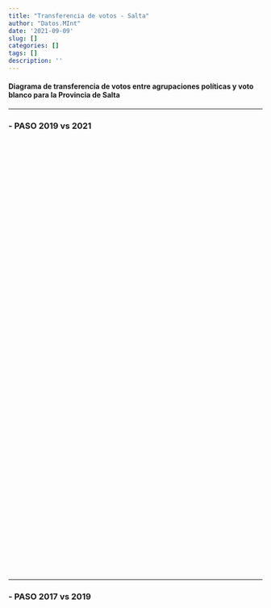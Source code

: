 ```yaml
---
title: "Transferencia de votos - Salta"
author: "Datos.MInt"
date: '2021-09-09'
slug: []
categories: []
tags: []
description: ''
---
```

<style type="text/css">
.main-container {
  max-width: 1800px;
  margin-left: auto;
  margin-right: auto;
}
</style>


#### **Diagrama de transferencia de votos entre agrupaciones políticas y voto blanco para la Provincia de Salta**


----------

### -  PASO 2019 vs 2021

```{=html }
<div class="flourish-embed flourish-sankey" data-src="visualisation/7264496" style = "height: 860px; width: 1050px;"><script src="https://public.flourish.studio/resources/embed.js"></script></div>
```


------------

### - PASO 2017 vs 2019

```{=html }
<div class="flourish-embed flourish-sankey" data-src="visualisation/7264182" style = "height: 860px; width: 1050px;"><script src="https://public.flourish.studio/resources/embed.js"></script></div>
```
